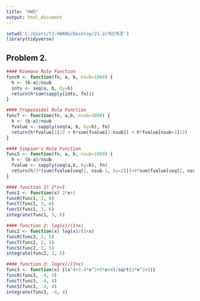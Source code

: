 ```yaml
---
title: "HW5"
output: html_document
---
```


```r
setwd('C:/Users/YJ-HWANG/Desktop/21-2/계산특론')
library(tidyverse)
```
          
## Problem 2.
```r
#### Riemann Rule Function
funcR <- function(fn, a, b, nsub=1000) {
  h <- (b-a)/nsub
  ints <- seq(a, b, by=h)
  return(h*sum(sapply(ints, fn)))
}
```
           
```r
#### Trapezoidal Rule Function
funcT <- function(fn, a,b, nsub=1000) {
  h <- (b-a)/nsub
  fvalue <- sapply(seq(a, b, by=h), fn)
  return(h*fvalue[1]/2 + h*sum(fvalue[2:nsub]) + h*fvalue[nsub+1]/2)
}
```
        
```r
#### Simpson's Rule Function
funcS <- function(fn, a, b, nsub=1000) {
  h <- (b-a)/nsub
  fvalue <- sapply(seq(a,b, by=h), fn)
  return(h/3*(sum(fvalue[seq(1, nsub-1, by=2)])+4*sum(fvalue[seq(2, nsub, by=2)])+sum(fvalue[seq(2, nsub+1, by=2)])))
}
```


          
          
          
```r
#### function 1) 2*x+1
func1 <- function(x) 2*x+1
funcR(func1, 3, 6)
funcT(func1, 3, 6)
funcS(func1, 3, 6)
integrate(func1, 3, 6)
```
       




```r
#### function 2: log(x)/(1+x)
func2 <- function(x) log(x)/(1+x)
funcR(func2, 2, 5)
funcT(func2, 2, 5)
funcS(func2, 2, 5)
integrate(func2, 2, 5)
```
          
          
```r
#### function 3: log(x)/(1+x)
func3 <- function(x) {(x^4+3.4*x^2+5*x+4)/sqrt(2*x^2+3)}
funcR(func3, -4, 4)
funcT(func3, -4, 4)
funcS(func3, -4, 4)
integrate(func3, -4, 4)
```
           
           
           
           











